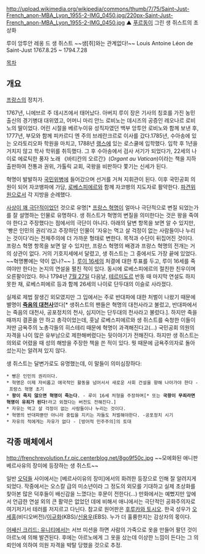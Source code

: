 http://upload.wikimedia.org/wikipedia/commons/thumb/7/75/Saint-Just-French_anon-MBA_Lyon_1955-2-IMG_0450.jpg/220px-Saint-Just-French_anon-MBA_Lyon_1955-2-IMG_0450.jpg
▲ [[푸르동]]이 그린 생 쥐스트의 초상화

루이 앙투안 레옹 드 생 쥐스트 ~~생[쥐]와는 관계없다!~~
Louis Antoine Léon de Saint-Just
1767.8.25 ~ 1794.7.28

[[목차]]
== 개요 ==
[[프랑스]]의 정치가. 

1767년, 니에브르 주 데시즈에서 태어났다. 아버지 루이 장은 기사의 칭호를 가진 농민 출신의 경기병대 대위였고, 어머니 마리 안느 로비노는 데시즈의 공증인 레오나르 로비노의 딸이었다. 어린 시절을 베르누이유 성직자였던 백부 앙투안 로비노와 함께 보낸 후, 1777년, 부모와 함께 피카르디 엔 주의 브레란크르로 이사를 갔다.1785년, 수아송에 있는 오라토리오파 학원을 마치고, 1788년 [[랭스]]에 있는 로스쿨에 입학했다. 입학 후 1년을 거치지 않고 학사 학위를 취득했다. 그 후 수아송에서 검사 서기가 되었다가, 22세의 나이로 에로틱한 풍자 노래 《바티칸의 오르간》(''Organt au Vatican'')이라는 책을 지하 출판하여 전통과 권위, 가톨릭 교회, 국왕을 비판하다 쫓기는 신세가 된다.

혁명이 발발하자 [[국민위병]]에 들어갔으며 선거를 거쳐 지휘관이 된다. 이후 국민공회 의원이 되어 자코뱅파에 가담, [[로베스피에르]]와 함께 자코뱅의 지도자로 활약한다. [[정치장교|파견위원]]으로서 각 지방을 순례했다.

[[극단주의|사상이 꽤 극단적]]이었던 것으로 유명[* [[프랑스 혁명]]이 얼마나 극단적으로 변질 되었는가를 잘 설명하는 인물로 유명하다. 생 쥐스트가 혁명의 변질을 의미한다는 것은 왕을 죽여야 한다고 주장했다는 점에서의 극단이 아니다. 아래의 달변 항목을 보면 알 수 있지만, '빵은 인민의 권리'라고 주장하던 인물이 '자유는 먹고 살 걱정이 없는 사람들이나 누리는 것이다'라는 전체주의에 더 가까운 형태로 변한다. 목적과 수단이 뒤집어진 것이다. 프랑스 혁명 항목을 보면 알 수 있지만, 프랑스 혁명의 배경과 프랑스 혁명의 전개는 거의 상관이 없다. 거의 기호지세에서 달렸고, 생 쥐스트는 그 중에서도 가장 끝에 있었다. ~~혁명뽕에는 약이 없나?~~ ]. [[루이 16세]]의 처결에 대한 투표를 두고, 루이 16세를 죽여야만 한다는 논지의 연설을 펼친 적이 있다. 동시에 로베스피에르의 절친한 친우이며 오른팔이었다. 허나 1794년 [[7월 27일]] 다음날, [[테르미도르]] 반동 때 마지막 연설도 하지 못한 채, 로베스피에르 등과 함께 26세의 나이로 단두대의 이슬로 사라졌다.

실제로 제법 잘생긴 외모였지만 그 입에서는 주로 반대파에 대한 처벌이 나왔기 때문에 별명이 '''[[말티엘|죽음의 대천사]]'''였다[* 생쥐스트의 팬들은 혁명의 대천사라고 불렀고, 반대파에서는 죽음의 대천사, 공포정치의 천사, 심지어는 단두대의 천사라고 불렀다.]. 하지만 죽을 때까지 결혼을 안 하고 총각이었는데, 훗날 로베스피에르와 생 쥐스트를 숙청한 이들이 저딴 금욕주의 노총각들의 히스테리 때문에 혁명이 과격해진다고(…) 국민공회 의원의 자격을 나이 많은 유부남으로 제한해버렸다는 뒷이야기가 전해진다. 하지만 생 쥐스트는 의외로 어렸을 때 성의 해방을 주장한 책을 쓴 적이 있다. 뭣 때문에 금욕주의자로 돌아섰는지는 알려져 있지 않다.

생 쥐스트는 달변가로도 유명했는데, 이 말들이 의미심장하다:
 * 빵은 인민의 권리이다. 
 * 혁명은 이제 자비롭고 애국적인 활동을 넘어서서 새로운 사회 건설을 향해 나아가야 한다 - 프랑스 혁명 초기
 * '''왕이 죽지 않으면 혁명이 죽는다'''. - 루이 16세 처형을 주장하며[* 또는 '''국왕이 무죄라면 혁명이 유죄가 된다!'''라고 외쳤다는 버전도 전해진다.]
 * 자유는 먹고 살 걱정이 없는 사람들이나 누리는 것이다.
 * 혁명의 반대파뿐만 아니라 중립을 지키는 자들도 처벌해야한다. -공포정치 시기
 * 자유의 적에게는 자유가 없다 - [방어적 민주주의]의 토대

== 각종 매체에서 ==
http://frenchrevolution.f.r.pic.centerblog.net/8go9f50c.jpg
~~모에화된 애니판 베르사유의 장미에 등장하는 생 쥐스트~~

일반 [[오덕]]들 사이에서는 [베르사이유의 장미]에서의 화려한 등장으로 인해 잘 알려지게 되었다. 작중에서는 오스칼 급의 미소년이라 그 정도의 외모를 기대하고 실제 초상화를 찾아본 많은 덕후들이 배신감을 느꼈다는 후문이 전한다(...) 만화에서는 예뻤지만 앞에서 언급한 연설 외의 큰 활약은 없었던 데에 비해서 애니에서는 극단적인 공화주의자로 여기저기서 테러를 저지르고 다닌다. 참고로 원어판은 [[후루카와 토시오]]. 한국 성우가 [[오세홍]](비디오버전)/[[이규화]](KBS)/[[신용우]](EBS). 누가 더 훌륭한지는 감상자의 몫이다.

[[어쌔신 크리드: 유니티]]에서는 서브 미션을 하면 사람의 가죽으로 옷을 만들어 팔던 것이 아르노에 의해 발견된다. 후에는 아르노에게 그 옷을 샀는데 이상한 느낌이 든다는 그 의뢰인에 의하여 의원 자격을 박탈 당했을 것으로 추정.
